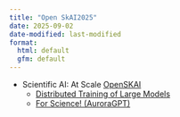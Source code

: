```yaml
---
title: "Open SkAI2025"
date: 2025-09-02
date-modified: last-modified
format:
  html: default
  gfm: default
---
```


- Scientific AI: At Scale [OpenSKAI](https://www.openskai.org)
  - [Distributed Training of Large Models](./training/index.qmd)
  - [For Science! (AuroraGPT)](./ai4science/index.qmd)
